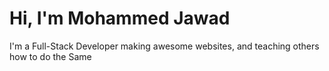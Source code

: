 # Hi, I'm Mohammed Jawad

I'm a Full-Stack Developer making awesome websites, and teaching others how to do the Same
